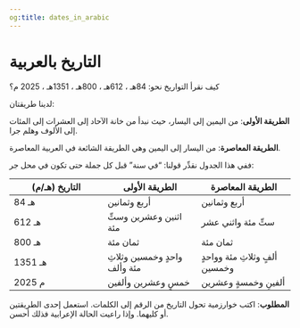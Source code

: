 ```yaml
---
og:title: dates_in_arabic
---
```


# التاريخ بالعربية {.unnumbered}

كيف نقرأ التواريخ نحو: 84هـ ، 612هـ ، 800هـ ، 1351هـ ، 2025 م؟

لدينا طريقتان:

**الطريقة الأولى**: من اليمين إلى اليسار، حيث نبدأ من خانة الآحاد إلى العشرات إلى المئات إلى الألوف وهلم جرا.

**الطريقة المعاصرة**: من اليسار إلى اليمين وهي الطريقة الشائعة في العربية المعاصرة.

ففي هذا الجدول نقدِّر قولنا: "في سنة" قبل كل جملة حتى تكون في محل جر:

| التاريخ (هـ/م) | الطريقة الأولى | الطريقة المعاصرة |
|--------------|--------------|--------------|
| 84 هـ        | أربع وثمانين                                  | أربع وثمانين                                |
| 612 هـ       | اثنين وعشرين وستِّ مئة                         | ستِّ مئة واثني عشر                           |
| 800 هـ       | ثمان مئة                                       | ثمان مئة                                     |
| 1351 هـ      | واحدٍ وخمسين وثلاثِ مئة وألف                   | ألفٍ وثلاثِ مئة وواحدٍ وخمسين               |
| 2025 م       | خمسٍ وعشرين وألفين                             | ألفينِ وخمسةٍ وعشرين                         |

**المطلوب**: اكتب خوارزمية تحول التاريخ من الرقم إلى الكلمات. استعمل إحدى الطريقتين أو كليهما. وإذا راعيت الحالة الإعرابية فذلك أحسن.